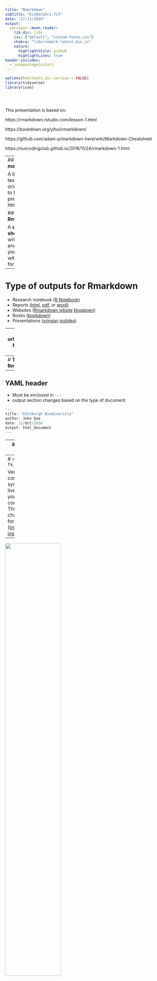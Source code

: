 ```yaml
---
title: "Rmarkdown"
subtitle: "EcoDataSci-TLV"
date: "27/11/2018"
output:
  xaringan::moon_reader:
    lib_dir: libs
    css: ["default", "custom-fonts.css"]
    chakra: "libs/remark-latest.min.js"
    nature:
      highlightStyle: github
      highlightLines: true
header-includes:
  - \usepackage{color}
---
```


```r
options(htmltools.dir.version = FALSE)
library(tidyverse)
library(icon)


 
```
This presentation is based on:

https://rmarkdown.rstudio.com/lesson-1.html

https://bookdown.org/yihui/rmarkdown/

https://github.com/adam-p/markdown-here/wiki/Markdown-Cheatsheet

https://ourcodingclub.github.io/2016/11/24/rmarkdown-1.html

---
## __What is markdown?__

A lightweight text editor originally built to be presented as html

## __What is Rmarkdowm?__

A __one-stop-shop__ for writing code and sharing your work with various formats

---

# __Type of outputs for Rmarkdown__ 

- Research notebook ([R Notebook](https://bookdown.org/yihui/rmarkdown/notebook.html))
- Reports ([html](https://bookdown.org/yihui/rmarkdown/html-document.html), [pdf](https://bookdown.org/yihui/rmarkdown/pdf-document.html), or [word](https://bookdown.org/yihui/rmarkdown/word-document.html))
- Websites ([Rmarkdown wbsite](https://bookdown.org/yihui/rmarkdown/rmarkdown-site.html)\ [blogdown](https://bookdown.org/yihui/rmarkdown/blogdown-start.html))
- Books ([bookdown](https://bookdown.org/yihui/rmarkdown/books.html))
- Presentations ([xringan](https://bookdown.org/yihui/rmarkdown/xaringan.html)\ [ioslides](https://bookdown.org/yihui/rmarkdown/ioslides-presentation.html))

---
background-image: url(https://tinyurl.com/y9xex8fd)
background-position: center
background-size: 100%
---
# __The different parts of Rmarkdown__
<p><img src="https://raw.githubusercontent.com/ecodatasci-tlv/datamanagement/master/rmarkdown/inline-1-heat.png" width=100%>

---
## YAML header 

- Must be enclosed in `---`
- output section changes based on the type of ducument

```r
---
title: "Edinburgh Biodiversity"
author: John Doe
date: 22/Oct/2016
output: html_document
---

```
---
## Code chunk

- The chink must be enclosed between ` ``` ` and then `{r}` at the top
- keybord shortcut: ctrl + Alt + I (Windows) or cmd + Alt + I (MacOS)


```r
norm <- rnorm(100, mean = 0, sd = 1)
```



---
# `r fa_git()`

Version control system that lives on your computer. Think "track changes" for files. ([installation instructions](http://happygitwithr.com/installation-pain.html)) 

--
<p><img src="https://upload.wikimedia.org/wikipedia/commons/thumb/5/5e/Cropped-big-brother-is-watching-1984.png/800px-Cropped-big-brother-is-watching-1984.png" width=60%>

---
# `r fa_git()` is not

- a full backup
- meant for data, images, etc

git works best with _text-based_ files!

---
# GitHub `r fa_github()`

"Dropbox" for git-based projects on the internet. 

- share/store analyses and functions
- browse past versions of code
- browse source code ([CRAN](https://github.com/cran),  [tidyverse](https://github.com/tidyverse/), [rOpenSci](https://github.com/ropensci))
- use packages not on CRAN (`devtools::install_github("account/repo")`)
- host web pages  
--
<br>  
You get unlimited private GitHub repositories for _free_ (normally $7/month) while you are a student! Sign up [here](https://education.github.com/pack).

---
background-image: url(http://ohi-science.org/data-science-training/img/commit_compare_3.png)
background-position: center
background-size: auto 100%

---
# GitHub terminology

- **repository** or repo - project/folder `r fa_folder()`
- **local** - files stored on your computer `r fa_file_code()` `r fa_file_image()` `r fa_file_excel()`
- **remote** - files on github.com `r fa_github()`

---
class: inverse, center, middle

# GitHub: let's get oriented!  
---
background-image: url(img/github-account.png)
background-position: center
background-size: 100%

---
background-image: url(img/github-account.png)
background-position: center
background-size: 100%
---
background-image: url(img/github-copies.png)
background-position: center
background-size: 100%
---
background-image: url(img/github-commits.png)
background-position: center
background-size: 100%
---

# Try this:

1. **Fork a repo** = make a copy of the repo on your account
2. **Make a branch** = start an alternate timeline
3. **Make a change**
4. **Examine the differences**

---

class: inverse, center, middle

# Let's connect to RStudio!

---
class: inverse
background-image: url(http://ohi-science.org/data-science-training/img/clone_step1.png)
background-position: center
background-size: 100%
---
class: inverse
background-image: url(http://ohi-science.org/data-science-training/img/new_project_1.png)
background-position: center
background-size: 100%
---
class: inverse
background-image: url(http://ohi-science.org/data-science-training/img/new_project_2.png)
background-position: center
background-size: 100%
---
class: inverse
background-image: url(http://ohi-science.org/data-science-training/img/new_project_3.png)
background-position: center
background-size: 100%
---
class: inverse
background-image: url(https://media.giphy.com/media/vt4gALQsxCDmM/giphy.gif), url(http://ohi-science.org/data-science-training/img/new_project_4.png)
background-position: bottom right, center
background-size: 30%, 100%

---
class: inverse, center, middle

# Inspect your repository

---
class: inverse
background-image: url(http://ohi-science.org/data-science-training/img/RStudio_IDE_git.png)
background-position: center
background-size: 100%

---
You now have a GitHub PROJECT!

<img src="img/github-proj.png" width=80%>

https://speakerdeck.com/jennybc/workflow-you-should-have-one

---
# What's the deal with projects?

Each project is a self-contained set of files. Projects make it **easy to transfer** files to another computer because its **boundaries are clearly defined**.  

--

Want to import a data file?  Use a relative path:

```r
read.csv("data/eilat_survey_2017.csv")
#rather than
read.csv("C:/חזי/phd/thesis/reef_surveys/data/eilat_survey_2017.csv")
```

You never have to use `setwd()` again! 

---
class: center, middle

# You can also create a repo from scratch...

![](img/github-new.png)
---

class: inverse
background-image: url(http://ohi-science.org/data-science-training/img/create_repository_2.png)
background-position: center
background-size: 100%

---
class: inverse, center, middle
# Basic git flow ~ life cycle of a relationship
---
# First, you **pull** them in

![](https://media.giphy.com/media/ycpCka5zPAUvMr6PU6/giphy.gif)

---
# Then, you **stage** & **commit**

![](https://media.giphy.com/media/3QAUnTsafSMQE/giphy.gif)
---
# Finally, you **push** out babies 

<img src="https://upload.wikimedia.org/wikipedia/commons/f/f1/Egg_laying_-_Harmonia_axyridis_%282127209595%29.jpg" width=50%> 

--

## (or **push** them away...) <img src="https://media.giphy.com/media/7vzG5HU8nE2pCJbUGj/giphy.gif" width =50%>
---
background-image: url(http://ohi-science.org/data-science-training/img/push_pull_clone.png)
background-position: center
background-size: 50%

---
# Sync from RStudio to GitHub

![](http://ohi-science.org/data-science-training/img/commit_overview.png)

![http://www.rstudio.com/wp-content/uploads/2016/01/rstudio-IDE-cheatsheet.pdf](img/version-control-rstudio-cheatsheet.PNG)

http://www.rstudio.com/wp-content/uploads/2016/01/rstudio-IDE-cheatsheet.pdf

---
background-image:url(https://media.giphy.com/media/ycpCka5zPAUvMr6PU6/giphy.gif), url(http://ohi-science.org/data-science-training/img/pull.png)
background-position: bottom right, center
background-size: 30%, 100%
---
background-image:url(https://media.giphy.com/media/3QAUnTsafSMQE/giphy.gif), url(http://ohi-science.org/data-science-training/img/staged.png)
background-position: bottom right, center
background-size: 30%, 100%
---
background-image:url(https://media.giphy.com/media/3QAUnTsafSMQE/giphy.gif), url(http://ohi-science.org/data-science-training/img/commit.png)
background-position: bottom right, center
background-size: 30%, 100%
---
background-image:url(https://upload.wikimedia.org/wikipedia/commons/f/f1/Egg_laying_-_Harmonia_axyridis_%282127209595%29.jpg), url(http://ohi-science.org/data-science-training/img/push.png)
background-position: bottom right, center
background-size: 30%, 100%
---
class: inverse, center, middle
# Let's collaborate!
---
# Try this!

1. Create a new repository (choose a unique repo name!)
2. In your repo, go into `Settings` --> `Collaborators`.  Add your neighbor as a collaborator

--

Switch over to your _neighbor's_ repo:

1. Accept your neighbor's invitation
2. Create a GitHub RStudio project
3. Make a change
4. Pull + stage/commit + push

---
# There's more!  

...but we'll cover these next time.  In the mean time,  check out these resources for step-by-step guides for:

- using `gitignore` to tell git what NOT to track
- dealing with merge conflicts
- collaborating using forks and branches
- burning it all down & starting afresh

[Happy Git with R](http://happygitwithr.com)  
[NCEAS GitHub crash course](https://nceas.github.io/training-git-intro/getting-started-with-git-rstudio.html)  
[Ocean Health Index GitHub training](http://ohi-science.org/data-science-training/github.html)

